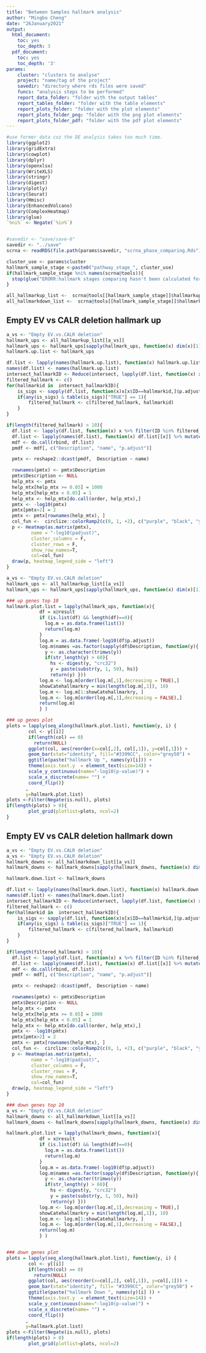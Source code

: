 ```yaml
---
title: "Between Samples hallmark analysis"
author: "Mingbo Cheng"
date: "26January2021"
output:
  html_document:
    toc: yes
    toc_depth: 3
  pdf_document:
    toc: yes
    toc_depth: '3'
params:
    cluster: "clusters to analyse"
    project: "name/tag of the project"
    savedir: "directory where rds files were saved"
    funcs: "analysis steps to be performed"
    report_data_folder: "folder with the output tables"
    report_tables_folder: "folder with the table elements"
    report_plots_folder: "folder with the plot elements"
    report_plots_folder_png: "folder with the png plot elements"
    report_plots_folder_pdf: "folder with the pdf plot elements"
---
```




```r
#use former data coz the DE analysis takes too much time.
library(ggplot2)
library(gridExtra)
library(cowplot)
library(dplyr)
library(openxlsx)
library(WriteXLS)
library(stringr)
library(digest)
library(plotly)
library(Seurat)
library(Hmisc)
library(EnhancedVolcano)
library(ComplexHeatmap)
library(glue)
`%ni%` <- Negate(`%in%`)


#savedir <- "save/save-6"
savedir <- "../save"
scrna <- readRDS(file.path(params$savedir, "scrna_phase_comparing.Rds"))

cluster_use <- params$cluster
hallmark_sample_stage <-paste0("pathway_stage_", cluster_use)
if(hallmark_sample_stage %ni% names(scrna@tools)){
  stop(glue("ERORR:hallmark stages comparing hasn't been calculated for cluster:{cluster_use}\n Please run [scrna_pathway_stage]!!!"))
}

all_hallmarkup_list <-  scrna@tools[[hallmark_sample_stage]]$hallmarkup
all_hallmarkdown_list <-  scrna@tools[[hallmark_sample_stage]]$hallmarkdown
```




## Empty EV vs CALR deletion  hallmark up

```r
a_vs <- "Empty EV.vs.CALR deletion"
hallmark_ups <- all_hallmarkup_list[[a_vs]]
hallmark_ups <- hallmark_ups[sapply(hallmark_ups, function(x) dim(x)[1]) > 0]
hallmark.up.list <- hallmark_ups

df.list <- lapply(names(hallmark.up.list), function(x) hallmark.up.list[[x]]@result)
names(df.list) <- names(hallmark.up.list)
intersect_hallmarkID <- Reduce(intersect, lapply(df.list, function(x) x$ID))
filtered_hallmark <- c()
for(hallmarkid in  intersect_hallmarkID){
    is_sigs <- sapply(df.list, function(x)x[x$ID==hallmarkid,]$p.adjust < 0.05)
    if(any(is_sigs) & table(is_sigs)["TRUE"] == 1){
        filtered_hallmark <- c(filtered_hallmark, hallmarkid)
    }
}

if(length(filtered_hallmark) > 10){
  df.list <- lapply(df.list, function(x) x %>% filter(ID %in% filtered_hallmark) )
  df.list <- lapply(names(df.list), function(x) df.list[[x]] %>% mutate(name=x))
  mdf <- do.call(rbind, df.list)
  pmdf <- mdf[, c("Description", "name", "p.adjust")]

  pmtx <- reshape2::dcast(pmdf,  Description ~ name)

  rownames(pmtx) <- pmtx$Description
  pmtx$Description <- NULL
  help_mtx <- pmtx
  help_mtx[help_mtx >= 0.05] = 1000
  help_mtx[help_mtx < 0.05] = 1
  help_mtx <- help_mtx[do.call(order, help_mtx),]
  pmtx <- -log10(pmtx)
  pmtx[pmtx>2] = 2
  pmtx <- pmtx[rownames(help_mtx), ]
  col_fun <-  circlize::colorRamp2(c(0, 1, +2), c("purple", "black", "yellow"))
  p <- Heatmap(as.matrix(pmtx),
         name = "-log10(padjust)",
         cluster_columns = F,
         cluster_rows = F,
         show_row_names=T,
         col=col_fun)
  draw(p, heatmap_legend_side = "left")
}
```

```r
a_vs <- "Empty EV.vs.CALR deletion"
hallmark_ups <- all_hallmarkup_list[[a_vs]]
hallmark_ups <- hallmark_ups[sapply(hallmark_ups, function(x) dim(x)[1]) > 0]

### up genes top 10
hallmark.plot.list = lapply(hallmark_ups, function(x){
            df = x@result
            if (is.list(df) && length(df)==0){
              log.m = as.data.frame(list())
              return(log.m)
            }
            log.m = as.data.frame(-log10(df$p.adjust))
            log.m$names =as.factor(sapply(df$Description, function(y){
              y <- as.character(trimws(y))
              if(str_length(y) > 60){
                hs <- digest(y, "crc32")
                y = paste(substr(y, 1, 50), hs)}
                return(y) }))
            log.m <- log.m[order(log.m[,1],decreasing = TRUE),]
            showCatehallmarkry = min(length(log.m[,1]), 10)
            log.m <- log.m[1:showCatehallmarkry, ]
            log.m <- log.m[order(log.m[,1],decreasing = FALSE),]
            return(log.m)
            } )

### up genes plot
plots = lapply(seq_along(hallmark.plot.list), function(y, i) {
        col <- y[[i]]
        if(length(col) == 0)
          return(NULL)
        ggplot(col, aes(reorder(x=col[,2], col[,1]), y=col[,1])) +
        geom_bar(stat="identity", fill="#3399CC", color="grey50") +
        ggtitle(paste("hallmark Up ", names(y)[i])) +
        theme(axis.text.y  = element_text(size=14)) +
        scale_y_continuous(name="-log10(p-value)") +
        scale_x_discrete(name= "") +
        coord_flip()}
       ,
       y=hallmark.plot.list)
plots <-Filter(Negate(is.null), plots)
if(length(plots) > 0){
        plot_grid(plotlist=plots, ncol=2)
}

```


## Empty EV vs CALR deletion  hallmark down

```r
a_vs <- "Empty EV.vs.CALR deletion"
a_vs <- "Empty EV.vs.CALR deletion"
hallmark_downs <- all_hallmarkdown_list[[a_vs]]
hallmark_downs <- hallmark_downs[sapply(hallmark_downs, function(x) dim(x)[1]) > 0]

hallmark.down.list <- hallmark_downs

df.list <- lapply(names(hallmark.down.list), function(x) hallmark.down.list[[x]]@result)
names(df.list) <- names(hallmark.down.list)
intersect_hallmarkID <- Reduce(intersect, lapply(df.list, function(x) x$ID))
filtered_hallmark <- c()
for(hallmarkid in  intersect_hallmarkID){
    is_sigs <- sapply(df.list, function(x)x[x$ID==hallmarkid,]$p.adjust < 0.05)
    if(any(is_sigs) & table(is_sigs)["TRUE"] == 1){
        filtered_hallmark <- c(filtered_hallmark, hallmarkid)
    }
}

if(length(filtered_hallmark) > 10){
  df.list <- lapply(df.list, function(x) x %>% filter(ID %in% filtered_hallmark) )
  df.list <- lapply(names(df.list), function(x) df.list[[x]] %>% mutate(name=x))
  mdf <- do.call(rbind, df.list)
  pmdf <- mdf[, c("Description", "name", "p.adjust")]

  pmtx <- reshape2::dcast(pmdf,  Description ~ name)

  rownames(pmtx) <- pmtx$Description
  pmtx$Description <- NULL
  help_mtx <- pmtx
  help_mtx[help_mtx >= 0.05] = 1000
  help_mtx[help_mtx < 0.05] = 1
  help_mtx <- help_mtx[do.call(order, help_mtx),]
  pmtx <- -log10(pmtx)
  pmtx[pmtx>2] = 2
  pmtx <- pmtx[rownames(help_mtx), ]
  col_fun <-  circlize::colorRamp2(c(0, 1, +2), c("purple", "black", "yellow"))
  p <- Heatmap(as.matrix(pmtx),
         name = "-log10(padjust)",
         cluster_columns = F,
         cluster_rows = F,
         show_row_names=T,
         col=col_fun)
  draw(p, heatmap_legend_side = "left")
}
```


```r
### down genes top 10
a_vs <- "Empty EV.vs.CALR deletion"
hallmark_downs <- all_hallmarkdown_list[[a_vs]]
hallmark_downs <- hallmark_downs[sapply(hallmark_downs, function(x) dim(x)[1]) > 0]

hallmark.plot.list = lapply(hallmark_downs, function(x){
            df = x@result
            if (is.list(df) && length(df)==0){
              log.m = as.data.frame(list())
              return(log.m)
            }
            log.m = as.data.frame(-log10(df$p.adjust))
            log.m$names =as.factor(sapply(df$Description, function(y){
              y <- as.character(trimws(y))
              if(str_length(y) > 60){
                hs <- digest(y, "crc32")
                y = paste(substr(y, 1, 50), hs)}
                return(y) }))
            log.m <- log.m[order(log.m[,1],decreasing = TRUE),]
            showCatehallmarkry = min(length(log.m[,1]), 10)
            log.m <- log.m[1:showCatehallmarkry, ]
            log.m <- log.m[order(log.m[,1],decreasing = FALSE),]
            return(log.m)
            } )


### down genes plot
plots = lapply(seq_along(hallmark.plot.list), function(y, i) {
        col <- y[[i]]
        if(length(col) == 0)
          return(NULL)
        ggplot(col, aes(reorder(x=col[,2], col[,1]), y=col[,1])) +
        geom_bar(stat="identity", fill= "#3399CC", color="grey50") +
        ggtitle(paste("hallmark Down ", names(y)[i] )) +
        theme(axis.text.y  = element_text(size=14)) +
        scale_y_continuous(name="-log10(p-value)") +
        scale_x_discrete(name= "") +
        coord_flip()}
       ,
       y=hallmark.plot.list)
plots <-Filter(Negate(is.null), plots)
if(length(plots) > 0)
        plot_grid(plotlist=plots, ncol=2)
```


